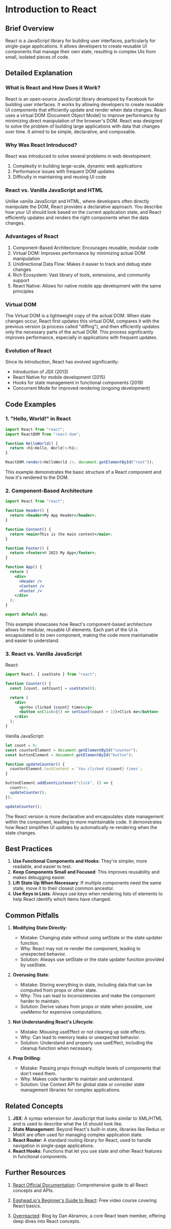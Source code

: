 
# Introduction to React

## Brief Overview

<Callout emoji='💡'>
  React is a JavaScript library for building user interfaces, particularly for
  single-page applications. It allows developers to create reusable UI
  components that manage their own state, resulting in complex UIs from small,
  isolated pieces of code.
</Callout>

## Detailed Explanation

### What is React and How Does it Work?

React is an open-source JavaScript library developed by Facebook for building user interfaces. It works by allowing developers to create reusable UI components that efficiently update and render when data changes. React uses a virtual DOM (Document Object Model) to improve performance by minimizing direct manipulation of the browser's DOM.
React was designed to solve the problem of building large applications with data that changes over time. It aimed to be simple, declarative, and composable.

### Why Was React Introduced?

React was introduced to solve several problems in web development:

1. Complexity in building large-scale, dynamic web applications
2. Performance issues with frequent DOM updates
3. Difficulty in maintaining and reusing UI code

### React vs. Vanilla JavaScript and HTML

<Callout emoji='🔍'>
  Unlike vanilla JavaScript and HTML, where developers often directly manipulate
  the DOM, React provides a declarative approach. You describe how your UI
  should look based on the current application state, and React efficiently
  updates and renders the right components when the data changes.
</Callout>

### Advantages of React

1. Component-Based Architecture: Encourages reusable, modular code
2. Virtual DOM: Improves performance by minimizing actual DOM manipulation
3. Unidirectional Data Flow: Makes it easier to track and debug state changes
4. Rich Ecosystem: Vast library of tools, extensions, and community support
5. React Native: Allows for native mobile app development with the same principles

### Virtual DOM

<Callout emoji='🚀'>
  The Virtual DOM is a lightweight copy of the actual DOM. When state changes
  occur, React first updates this virtual DOM, compares it with the previous
  version (a process called "diffing"), and then efficiently updates only the
  necessary parts of the actual DOM. This process significantly improves
  performance, especially in applications with frequent updates.
</Callout>

### Evolution of React

Since its introduction, React has evolved significantly:

- Introduction of JSX (2013)
- React Native for mobile development (2015)
- Hooks for state management in functional components (2019)
- Concurrent Mode for improved rendering (ongoing development)

## Code Examples

### 1. "Hello, World!" in React

```js copy showLineNumbers
import React from "react";
import ReactDOM from "react-dom";

function HelloWorld() {
  return <h1>Hello, World!</h1>;
}

ReactDOM.render(<HelloWorld />, document.getElementById("root"));
```

This example demonstrates the basic structure of a React component and how it's rendered to the DOM.

### 2. Component-Based Architecture

```jsx
import React from "react";

function Header() {
  return <header>My App Header</header>;
}

function Content() {
  return <main>This is the main content</main>;
}

function Footer() {
  return <footer>© 2023 My App</footer>;
}

function App() {
  return (
    <div>
      <Header />
      <Content />
      <Footer />
    </div>
  );
}

export default App;
```

<Callout emoji='🧩'>
  This example showcases how React's component-based architecture allows for
  modular, reusable UI elements. Each part of the UI is encapsulated in its own
  component, making the code more maintainable and easier to understand.
</Callout>

### 3. React vs. Vanilla JavaScript

React:

```jsx
import React, { useState } from "react";

function Counter() {
  const [count, setCount] = useState(0);

  return (
    <div>
      <p>You clicked {count} times</p>
      <button onClick={() => setCount(count + 1)}>Click me</button>
    </div>
  );
}
```

Vanilla JavaScript:

```javascript
let count = 0;
const counterElement = document.getElementById("counter");
const buttonElement = document.getElementById("button");

function updateCounter() {
  counterElement.textContent = `You clicked ${count} times`;
}

buttonElement.addEventListener("click", () => {
  count++;
  updateCounter();
});

updateCounter();
```

<Callout emoji='⚖️'>
  The React version is more declarative and encapsulates state management within
  the component, leading to more maintainable code. It demonstrates how React
  simplifies UI updates by automatically re-rendering when the state changes.
</Callout>

## Best Practices

1. **Use Functional Components and Hooks**: They're simpler, more readable, and
   easier to test.
2. **Keep Components Small and Focused**: This improves
   reusability and makes debugging easier.
3. **Lift State Up When Necessary**: If multiple components need the same state, move it to their
   closest common ancestor.
4. **Use Keys in Lists**: Always use keys when rendering
   lists of elements to help React identify which items have changed.

## Common Pitfalls

<Callout>

1. **Modifying State Directly**:

   - Mistake: Changing state without using setState or the state updater function.
   - Why: React may not re-render the component, leading to unexpected behavior.
   - Solution: Always use setState or the state updater function provided by useState.

</Callout>

<Callout>

2. **Overusing State**:

   - Mistake: Storing everything in state, including data that can be computed from props or other state.
   - Why: This can lead to inconsistencies and make the component harder to maintain.
   - Solution: Derive values from props or state when possible, use useMemo for expensive computations.

</Callout>

<Callout>

3. **Not Understanding React's Lifecycle**:

   - Mistake: Misusing useEffect or not cleaning up side effects.
   - Why: Can lead to memory leaks or unexpected behavior.
   - Solution: Understand and properly use useEffect, including the cleanup function when necessary.

</Callout>

<Callout>

4. **Prop Drilling**:

   - Mistake: Passing props through multiple levels of components that don't need them.
   - Why: Makes code harder to maintain and understand.
   - Solution: Use Context API for global state or consider state management libraries for complex applications.

</Callout>

## Related Concepts

1. **JSX**: A syntax extension for JavaScript that looks similar to XML/HTML and is used to describe what the UI should look like.
2. **State Managemen**t: Beyond React's built-in state, libraries like Redux or MobX are often used for managing complex application state.
3. **React Router**: A standard routing library for React, used to handle navigation in single-page applications.
4. **React Hooks**: Functions that let you use state and other React features in functional components.

## Further Resources

<Callout emoji='📚'>

1. [React Official Documentation](https://react.dev/learn): Comprehensive
   guide to all React concepts and APIs.

2. [Egghead.io's Beginner's Guide to
   React](https://egghead.io/courses/the-beginner-s-guide-to-react): Free video
   course covering React basics.

3. [Overreacted](https://overreacted.io/): Blog
   by Dan Abramov, a core React team member, offering deep dives into React
   concepts.

</Callout>
